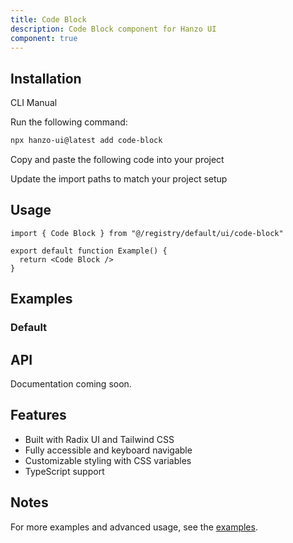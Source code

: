 ```yaml
---
title: Code Block
description: Code Block component for Hanzo UI
component: true
---
```


<ComponentPreview name="code-block-demo" />

## Installation

<Tabs defaultValue="cli">

<TabsList>
  <TabsTrigger value="cli">CLI</TabsTrigger>
  <TabsTrigger value="manual">Manual</TabsTrigger>
</TabsList>

<TabsContent value="cli">

<Steps>

<Step>Run the following command:</Step>

```bash
npx hanzo-ui@latest add code-block
```

</Steps>

</TabsContent>

<TabsContent value="manual">

<Steps>

<Step>Copy and paste the following code into your project</Step>

<ComponentSource name="code-block" />

<Step>Update the import paths to match your project setup</Step>

</Steps>

</TabsContent>

</Tabs>

## Usage

```tsx
import { Code Block } from "@/registry/default/ui/code-block"

export default function Example() {
  return <Code Block />
}
```

## Examples

### Default

<ComponentPreview name="code-block-demo" />

## API

Documentation coming soon.

## Features

- Built with Radix UI and Tailwind CSS
- Fully accessible and keyboard navigable  
- Customizable styling with CSS variables
- TypeScript support

## Notes

For more examples and advanced usage, see the [examples](/examples).
